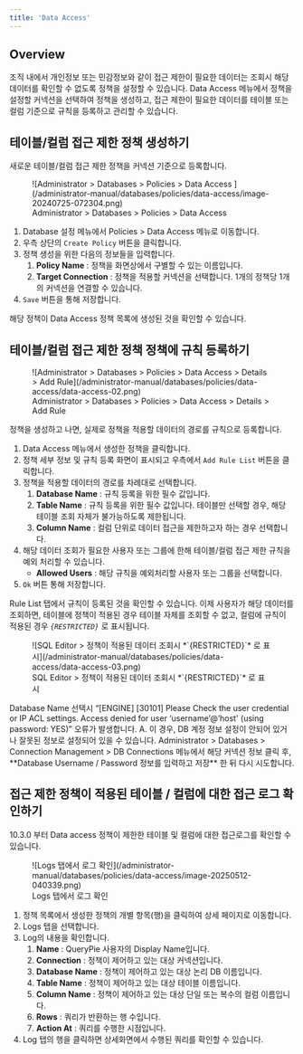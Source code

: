 ```yaml
---
title: 'Data Access'
---
```



## Overview

조직 내에서 개인정보 또는 민감정보와 같이 접근 제한이 필요한 데이터는 조회시 해당 데이터를 확인할 수 없도록 정책을 설정할 수 있습니다. Data Access 메뉴에서 정책을 설정할 커넥션을 선택하여 정책을 생성하고, 접근 제한이 필요한 데이터를 테이블 또는 컬럼 기준으로 규칙을 등록하고 관리할 수 있습니다.

## 테이블/컬럼 접근 제한 정책 생성하기

새로운 테이블/컬럼 접근 제한 정책을 커넥션 기준으로 등록합니다.

<figure data-layout="center" data-align="center">
![Administrator &gt; Databases &gt; Policies &gt; Data Access ](/administrator-manual/databases/policies/data-access/image-20240725-072304.png)
<figcaption>
Administrator &gt; Databases &gt; Policies &gt; Data Access 
</figcaption>
</figure>

1. Database 설정 메뉴에서 Policies &gt; Data Access 메뉴로 이동합니다.
2. 우측 상단의 `Create Policy` 버튼을 클릭합니다.
3. 정책 생성을 위한 다음의 정보들을 입력합니다.
    1.  **Policy Name**  : 정책을 화면상에서 구별할 수 있는 이름입니다.
    2.  **Target Connection**  : 정책을 적용할 커넥션을 선택합니다. 1개의 정책당 1개의 커넥션을 연결할 수 있습니다.
4. `Save` 버튼을 통해 저장합니다.

해당 정책이 Data Access 정책 목록에 생성된 것을 확인할 수 있습니다.


## 테이블/컬럼 접근 제한 정책 정책에 규칙 등록하기

<figure data-layout="center" data-align="center">
![Administrator &gt; Databases &gt; Policies &gt; Data Access &gt; Details &gt; Add Rule](/administrator-manual/databases/policies/data-access/data-access-02.png)
<figcaption>
Administrator &gt; Databases &gt; Policies &gt; Data Access &gt; Details &gt; Add Rule
</figcaption>
</figure>

정책을 생성하고 나면, 실제로 정책을 적용할 데이터의 경로를 규칙으로 등록합니다.

1. Data Access 메뉴에서 생성한 정책을 클릭합니다.
2. 정책 세부 정보 및 규칙 등록 화면이 표시되고 우측에서 `Add Rule List` 버튼을 클릭합니다.
3. 정책을 적용할 데이터의 경로를 차례대로 선택합니다. 
    1.  **Database Name**  : 규칙 등록을 위한 필수 값입니다.
    2.  **Table Name**  : 규칙 등록을 위한 필수 값입니다. 테이블만 선택할 경우, 해당 테이블 조회 자체가 불가능하도록 제한됩니다.
    3.  **Column Name**  : 컬럼 단위로 데이터 접근을 제한하고자 하는 경우 선택합니다.
4. 해당 데이터 조회가 필요한 사용자 또는 그룹에 한해 테이블/컬럼 접근 제한 규칙을 예외 처리할 수 있습니다. 
    *  **Allowed Users**  : 해당 규칙을 예외처리할 사용자 또는 그룹을 선택합니다.
5. `Ok` 버튼 통해 저장합니다.

Rule List 탭에서 규칙이 등록된 것을 확인할 수 있습니다. 이제 사용자가 해당 데이터를 조회하면, 테이블에 정책이 적용된 경우 테이블 자체를 조회할 수 없고, 컬럼에 규칙이 적용된 경우 *`{RESTRICTED}`* 로 표시됩니다.

<figure data-layout="center" data-align="center">
![SQL Editor &gt; 정책이 적용된 데이터 조회시 *`{RESTRICTED}`*  로 표시](/administrator-manual/databases/policies/data-access/data-access-03.png)
<figcaption>
SQL Editor &gt; 정책이 적용된 데이터 조회시 *`{RESTRICTED}`*  로 표시
</figcaption>
</figure>

<Callout type="important">
Database Name 선택시 “[ENGINE] [30101] Please Check the user credential or IP ACL settings. Access denied for user ‘username’@’host' (using password: YES)” 오류가 발생합니다.
A. 이 경우, DB 계정 정보 설정이 안되어 있거나 잘못된 정보로 설정되어 있을 수 있습니다. Administrator &gt; Databases &gt; Connection Management &gt; DB Connections 메뉴에서 해당 커넥션 정보 클릭 후,  **Database Username / Password 정보를 입력하고 저장** 한 뒤 다시 시도합니다.
</Callout>

## 접근 제한 정책이 적용된 테이블 / 컬럼에 대한 접근 로그 확인하기

<Callout type="info">
10.3.0 부터 Data access 정책이 제한한 테이블 및 컬럼에 대한 접근로그를 확인할 수 있습니다.
</Callout>

<figure data-layout="center" data-align="center">
![Logs 탭에서 로그 확인](/administrator-manual/databases/policies/data-access/image-20250512-040339.png)
<figcaption>
Logs 탭에서 로그 확인
</figcaption>
</figure>

1. 정책 목록에서 생성한 정책의 개별 항목(행)을 클릭하여 상세 페이지로 이동합니다.
2. Logs 탭을 선택합니다.
3. Log의 내용을 확인합니다.
    1.  **Name** : QueryPie 사용자의 Display Name입니다.
    2.  **Connection**  : 정책이 제어하고 있는 대상 커넥션입니다.
    3.  **Database Name** : 정책이 제어하고 있는 대상 논리 DB 이름입니다.
    4.  **Table Name**  : 정책이 제어하고 있는 대상 테이블 이름입니다.
    5.  **Column Name**  : 정책이 제어하고 있는 대상 단일 또는 복수의 컬럼 이름입니다.
    6.  **Rows**  : 쿼리가 반환하는 행 수입니다.
    7.  **Action At**  : 쿼리를 수행한 시점입니다.
4. Log 탭의 행을 클릭하면 상세화면에서 수행된 쿼리를 확인할 수 있습니다.
